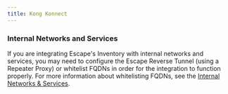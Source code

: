 ```yaml
---
title: Kong Konnect
---
```


### Internal Networks and Services

If you are integrating Escape's Inventory with internal networks and services, you may need to configure the Escape Reverse Tunnel (using a Repeater Proxy) or whitelist FQDNs in order for the integration to function properly. For more information about whitelisting FQDNs, see the [Internal Networks & Services](/inventory/where/intranet).